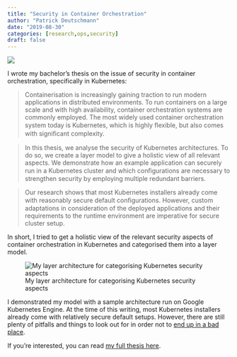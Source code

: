 ```yaml
---
title: "Security in Container Orchestration"
author: "Patrick Deutschmann"
date: "2019-08-30"
categories: [research,ops,security]
draft: false
---
```


![](img/container-sec.png)

I wrote my bachelor’s thesis on the issue of security in container orchestration, specifically in Kubernetes:

> Containerisation is increasingly gaining traction to run modern applications in distributed environments. To run containers on a large scale and with high availability, container orchestration systems are commonly employed. The most widely used container orchestration system today is Kubernetes, which is highly ﬂexible, but also comes with signiﬁcant complexity.

> In this thesis, we analyse the security of Kubernetes architectures. To do so, we create a layer model to give a holistic view of all relevant aspects. We demonstrate how an example application can securely run in a Kubernetes cluster and which conﬁgurations are necessary to strengthen security by employing multiple redundant barriers.

> Our research shows that most Kubernetes installers already come with reasonably secure default conﬁgurations. However, custom adaptations in consideration of the deployed applications and their requirements to the runtime environment are imperative for secure cluster setup.

In short, I tried to get a holistic view of the relevant security aspects of container orchestration in Kubernetes and categorised them into a layer model. 

![My layer architecture for categorising Kubernetes security aspects](img/layers.png)

I demonstrated my model with a sample architecture run on Google Kubernetes Engine. At the time of this writing, most Kubernetes installers already come with relatively secure default setups. However, there are still plenty of pitfalls and things to look out for in order not to [end up in a bad place](https://arstechnica.com/information-technology/2018/02/tesla-cloud-resources-are-hacked-to-run-cryptocurrency-mining-malware/).

If you’re interested, you can read [my full thesis here](https://github.com/deutschmn/container-orchestration-security/blob/master/thesis.pdf).
